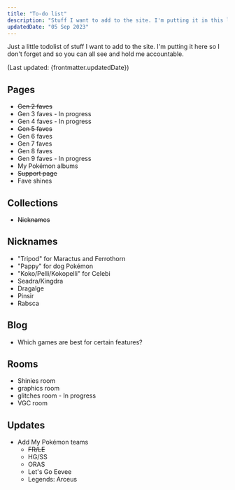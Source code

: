 ```yaml
---
title: "To-do list"
description: "Stuff I want to add to the site. I'm putting it in this list so I don't forget."
updatedDate: "05 Sep 2023"
---
```


Just a little todolist of stuff I want to add to the site. I'm putting it here so I don't forget and so you can all see and hold me accountable.

(Last updated: {frontmatter.updatedDate})

## Pages

* <del>Gen 2 faves</del>
* Gen 3 faves - In progress
* Gen 4 faves - In progress
* <del>Gen 5 faves</del>
* Gen 6 faves
* Gen 7 faves
* Gen 8 faves
* Gen 9 faves - In progress
* My Pokémon albums
* <del>Support page</del>
* Fave shines

## Collections

* <del>Nicknames</del>

## Nicknames

* "Tripod" for Maractus and Ferrothorn
* "Pappy" for dog Pokémon
* "Koko/Pelli/Kokopelli" for Celebi
* Seadra/Kingdra
* Dragalge
* Pinsir
* Rabsca

## Blog

* Which games are best for certain features?

## Rooms

* Shinies room
* graphics room
* glitches room - In progress
* VGC room

## Updates

* Add My Pokémon teams
	* <del>FR/LE</del>
	* HG/SS
	* ORAS
	* Let's Go Eevee
	* Legends: Arceus